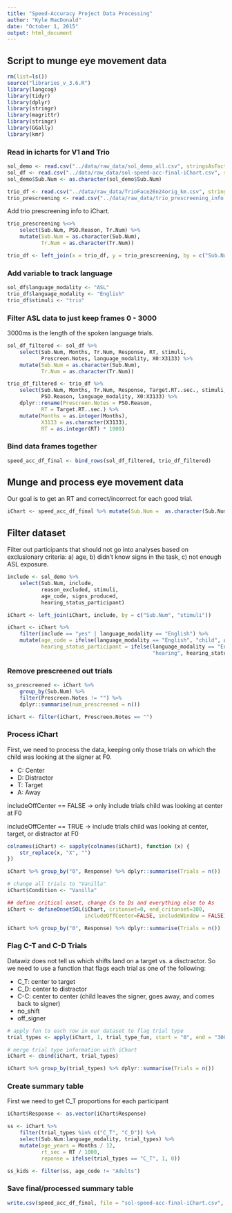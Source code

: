 ```yaml
---
title: "Speed-Accuracy Project Data Processing"
author: "Kyle MacDonald"
date: "October 1, 2015"
output: html_document
---
```


## Script to munge eye movement data

```r
rm(list=ls())
source("libraries_v_3.6.R")
library(langcog)
library(tidyr)
library(dplyr)
library(stringr)
library(magrittr)
library(stringr)
library(GGally)
library(kmr)
```

### Read in icharts for V1 and Trio

```r
sol_demo <- read.csv("../data/raw_data/sol_demo_all.csv", stringsAsFactors = F)
sol_df <- read.csv("../data/raw_data/sol-speed-acc-final-iChart.csv", stringsAsFactors = F)
sol_demo$Sub.Num <- as.character(sol_demo$Sub.Num)
```

```r
trio_df <- read.csv("../data/raw_data/TrioFace26n24orig_km.csv", stringsAsFactors = F)
trio_prescreening <- read.csv("../data/raw_data/trio_prescreening_info.csv", sep = ",", stringsAsFactors = F)
```

Add trio prescreening info to iChart.

```r
trio_prescreening %<>%
    select(Sub.Num, PSO.Reason, Tr.Num) %>% 
    mutate(Sub.Num = as.character(Sub.Num),
           Tr.Num = as.character(Tr.Num))

trio_df <- left_join(x = trio_df, y = trio_prescreening, by = c("Sub.Num", "Tr.Num"))
```

### Add variable to track language 

```r
sol_df$language_modality <- "ASL"
trio_df$language_modality <- "English"
trio_df$stimuli <- "trio"
```

### Filter ASL data to just keep frames 0 - 3000

3000ms is the length of the spoken language trials.

```r
sol_df_filtered <- sol_df %>% 
    select(Sub.Num, Months, Tr.Num, Response, RT, stimuli,
           Prescreen.Notes, language_modality, X0:X3133) %>% 
    mutate(Sub.Num = as.character(Sub.Num),
           Tr.Num = as.character(Tr.Num)) 

trio_df_filtered <- trio_df %>% 
    select(Sub.Num, Months, Tr.Num, Response, Target.RT..sec., stimuli,
           PSO.Reason, language_modality, X0:X3133) %>% 
    dplyr::rename(Prescreen.Notes = PSO.Reason,
           RT = Target.RT..sec.) %>% 
    mutate(Months = as.integer(Months),
           X3133 = as.character(X3133),
           RT = as.integer(RT) * 1000)
```

### Bind data frames together

```r
speed_acc_df_final <- bind_rows(sol_df_filtered, trio_df_filtered)
```

## Munge and process eye movement data

Our goal is to get an RT and correct/incorrect for each good trial.

```r
iChart <- speed_acc_df_final %>% mutate(Sub.Num =  as.character(Sub.Num))
```

## Filter dataset

Filter out participants that should not go into analyses based on exclusionary criteria: a) age, b) didn’t know signs in the task, c) not enough ASL exposure.

```r
include <- sol_demo %>%
    select(Sub.Num, include,
           reason_excluded, stimuli,
           age_code, signs_produced, 
           hearing_status_participant)

iChart <- left_join(iChart, include, by = c("Sub.Num", "stimuli")) 

iChart <- iChart %>% 
    filter(include == "yes" | language_modality == "English") %>% 
    mutate(age_code = ifelse(language_modality == "English", "child", age_code),
           hearing_status_participant = ifelse(language_modality == "English", 
                                               "hearing", hearing_status_participant))
```

### Remove prescreened out trials

```r
ss_prescreened <- iChart %>% 
    group_by(Sub.Num) %>% 
    filter(Prescreen.Notes != "") %>% 
    dplyr::summarise(num_prescreened = n())

iChart <- filter(iChart, Prescreen.Notes == "")
```

### Process iChart

First, we need to process the data, keeping only those trials on which the child was looking at the signer at F0.

* C: Center
* D: Distractor
* T: Target
* A: Away

includeOffCenter == FALSE -> only include trials child was looking at center at F0

includeOffCenter == TRUE -> include trials child was looking at center, target, or distractor at F0

```r
colnames(iChart) <- sapply(colnames(iChart), function (x) {
    str_replace(x, "X", "")  
})
```

```r
iChart %>% group_by("0", Response) %>% dplyr::summarise(Trials = n())

# change all trials to "Vanilla" 
iChart$Condition <- "Vanilla"

## define critical onset, change Cs to Ds and everything else to As
iChart <- defineOnsetSOL(iChart, critonset=0, end_critonset=300, 
                         includeOffCenter=FALSE, includeWindow = FALSE)

iChart %>% group_by("0", Response) %>% dplyr::summarise(Trials = n())
```

### Flag C-T and C-D Trials

Datawiz does not tell us which shifts land on a target vs. a disctractor. So we need to use a function that flags each trial as one of the following:

* C_T: center to target
* C_D: center to distractor
* C-C: center to center (child leaves the signer, goes away, and comes back to signer)
* no_shift
* off_signer

```r
# apply fun to each row in our dataset to flag trial type
trial_types <- apply(iChart, 1, trial_type_fun, start = "0", end = "3000") 

# merge trial type information with iChart
iChart <- cbind(iChart, trial_types)
```

```r
iChart %>% group_by(trial_types) %>% dplyr::summarise(Trials = n())
```

### Create summary table

First we need to get C_T proportions for each participant 

```r
iChart$Response <- as.vector(iChart$Response)

ss <- iChart %>%
    filter(trial_types %in% c("C_T", "C_D")) %>% 
    select(Sub.Num:language_modality, trial_types) %>% 
    mutate(age_years = Months / 12,
           rt_sec = RT / 1000,
           reponse = ifelse(trial_types == "C_T", 1, 0))

ss_kids <- filter(ss, age_code != "Adults")
```

### Save final/processed summary table

```r
write.csv(speed_acc_df_final, file = "sol-speed-acc-final-iChart.csv", row.names = F, na = "NA")
```